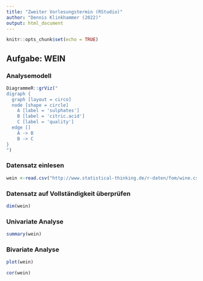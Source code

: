 ```yaml
---
title: "Zweiter Vorlesungstermin (RStudio)"
author: "Dennis Klinkhammer (2022)"
output: html_document
---
```


```r
knitr::opts_chunk$set(echo = TRUE)
```

## Aufgabe: WEIN

### Analysemodell

```r
DiagrammeR::grViz("
digraph {
  graph [layout = circo]
  node [shape = circle]
    A [label = 'sulphates']
    B [label = 'citric.acid']
    C [label = 'quality']
  edge []
    A -> B
    B -> C
}
")
```


### Datensatz einlesen

````r
wein <-read.csv("http://www.statistical-thinking.de/r-daten/fom/wine.csv", head=T, sep=";", dec=".") 
````

### Datensatz auf Vollständigkeit überprüfen

````r
dim(wein)
````

### Univariate Analyse

````r
summary(wein)
````

### Bivariate Analyse

````r
plot(wein)
````

````r
cor(wein)
````
